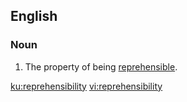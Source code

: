 ==English==

===Noun===
{{en-noun|-}}

# The property of being [[reprehensible]].

[[ku:reprehensibility]]
[[vi:reprehensibility]]